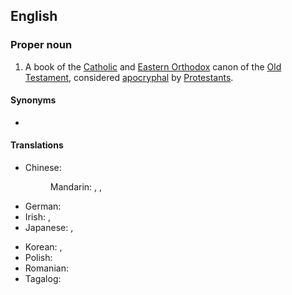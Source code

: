 ==English==
{{book of the Bible|Book of Wisdom}}

===Proper noun===
{{en-proper noun|head=[[wisdom|Wisdom]] of [[Solomon]]}}

# A book of the [[Catholic]] and [[Eastern Orthodox]] canon of the [[Old Testament]], considered [[apocryphal]] by [[Protestants]].

====Synonyms====
* {{l|en|Wisdom}}

====Translations====
{{trans-top|book}}
* Chinese:
*: Mandarin: {{t|cmn|所羅門智訓}}, {{t|cmn|所罗门智训|tr=Suǒluóménzhìxùn}}, {{t|cmn|智慧篇|tr=Zhìhuìpiān}}
* German: {{t|de|Weisheit Salomos|f}}
* Irish: {{t|ga|Leabhar na hEagna|m}}, {{t|ga|Eagna|f}}
* Japanese: {{t|ja|ソロモンの知恵|tr=ソロモンのちえ, Soromon no Chie}}, {{t|ja|知恵の書|tr=ちえのしょ, Chie no Sho}}
{{trans-mid}}
* Korean: {{t|ko|^솔로몬의 지혜(智慧)}}, {{t|ko|^지혜서(智慧書)}}
* Polish: {{t|pl|Księga Mądrości|f}}
* Romanian: {{t|ro|Înțelepciunea lui Solomon|f}}
* Tagalog: {{t|tl|Karunungan ni Solomon}}
{{trans-bottom}}